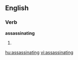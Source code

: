 ==English==

===Verb===
'''assassinating'''

# {{present participle of|assassinate}}

[[hu:assassinating]]
[[vi:assassinating]]